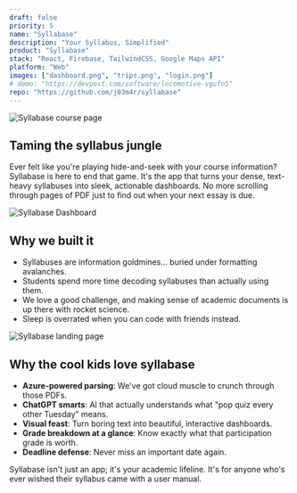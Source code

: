 ```yaml
---
draft: false
priority: 5
name: "Syllabase"
description: "Your Syllabus, Simplified"
product: "Syllabase"
stack: "React, Firebase, TailwindCSS, Google Maps API"
platform: "Web"
images: ["dashboard.png", "trips.png", "login.png"]
# demo: "https://devpost.com/software/locomotive-vgufn5"
repo: "https://github.com/j03m4r/syllabase"
---
```


<Image
	src="/images/projects/syllabase/course.png"
	alt="Syllabase course page"
	caption="Syllabus sorcery: From wall of text to a wall of pretty colors and text...and charts 😎"
/>

## Taming the syllabus jungle

Ever felt like you're playing hide-and-seek with your course information? Syllabase is here to end that game. It's the app that turns your dense, text-heavy syllabuses into sleek, actionable dashboards. No more scrolling through pages of PDF just to find out when your next essay is due.

<Image
	src="/images/projects/syllabase/dashboard.png"
	alt="Syllabase Dashboard"
	caption="Mission control: Your courses – all in one place"
/>
## Why we built it

- Syllabuses are information goldmines... buried under formatting avalanches.
- Students spend more time decoding syllabuses than actually using them.
- We love a good challenge, and making sense of academic documents is up there with rocket science.
- Sleep is overrated when you can code with friends instead.

<Image
	src="/images/projects/syllabase/landing.png"
	alt="Syllabase landing page"
	caption="Where the magic begins: Upload a syllabus, get back sanity"
/>

## Why the cool kids love syllabase

- **Azure-powered parsing**: We've got cloud muscle to crunch through those PDFs.
- **ChatGPT smarts**: AI that actually understands what "pop quiz every other Tuesday" means.
- **Visual feast**: Turn boring text into beautiful, interactive dashboards.
- **Grade breakdown at a glance**: Know exactly what that participation grade is worth.
- **Deadline defense**: Never miss an important date again.


Syllabase isn't just an app; it's your academic lifeline. It's for anyone who's ever wished their syllabus came with a user manual.

